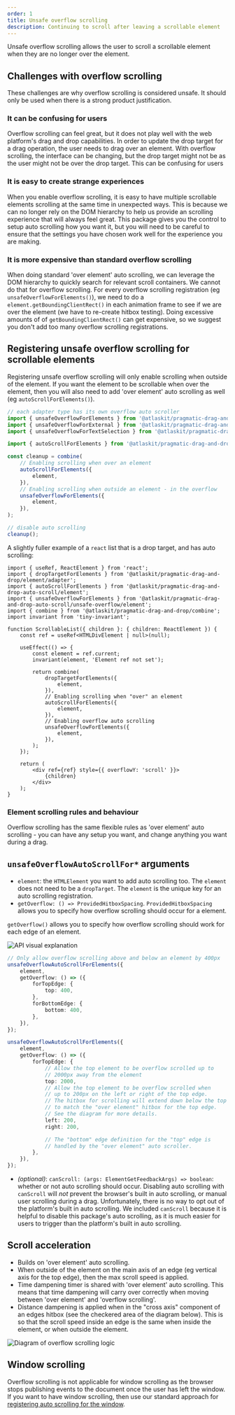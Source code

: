 ```yaml
---
order: 1
title: Unsafe overflow scrolling
description: Continuing to scroll after leaving a scrollable element
---
```



Unsafe overflow scrolling allows the user to scroll a scrollable element when they are no longer
over the element.

<Example Component={UnsafeOverflowExample} appearance="showcase-only" />

## Challenges with overflow scrolling

<SectionMessage appearance="warning" title="Avoid overflow scrolling">

These challenges are why overflow scrolling is considered unsafe. It should only be used when there
is a strong product justification.

</SectionMessage>

### It can be confusing for users

Overflow scrolling can feel great, but it does not play well with the web platform's drag and drop
capabilities. In order to update the drop target for a drag operation, the user needs to drag over
an element. With overflow scrolling, the interface can be changing, but the drop target might not be
as the user might not be over the drop target. This can be confusing for users

### It is easy to create strange experiences

When you enable overflow scrolling, it is easy to have multiple scrollable elements scrolling at the
same time in unexpected ways. This is because we can no longer rely on the DOM hierarchy to help us
provide an scrolling experience that will always feel great. This package gives you the control to
setup auto scrolling how you want it, but you will need to be careful to ensure that the settings
you have chosen work well for the experience you are making.

### It is more expensive than standard overflow scrolling

When doing standard 'over element' auto scrolling, we can leverage the DOM hierarchy to quickly
search for relevant scroll containers. We cannot do that for overflow scrolling. For every overflow
scrolling registration (eg `unsafeOverflowForElements()`), we need to do a
`element.getBoundingClientRect()` in each animation frame to see if we are over the element (we have
to re-create hitbox testing). Doing excessive amounts of of `getBoundingClientRect()` can get
expensive, so we suggest you don't add too many overflow scrolling registrations.

## Registering unsafe overflow scrolling for scrollable elements

Registering unsafe overflow scrolling will only enable scrolling when outside of the element. If you
want the element to be scrollable when over the element, then you will also need to add 'over
element' auto scrolling as well (eg `autoScrollForElements()`).

```ts
// each adapter type has its own overflow auto scroller
import { unsafeOverflowForElements } from '@atlaskit/pragmatic-drag-and-drop-auto-scroll/unsafe-overflow/element';
import { unsafeOverflowForExternal } from '@atlaskit/pragmatic-drag-and-drop-auto-scroll/unsafe-overflow/external';
import { unsafeOverflowForTextSelection } from '@atlaskit/pragmatic-drag-and-drop-auto-scroll/unsafe-overflow/text-selection';

import { autoScrollForElements } from '@atlaskit/pragmatic-drag-and-drop-auto-scroll/element';

const cleanup = combine(
	// Enabling scrolling when over an element
	autoScrollForElements({
		element,
	}),
	// Enabling scrolling when outside an element - in the overflow
	unsafeOverflowForElements({
		element,
	}),
);

// disable auto scrolling
cleanup();
```

A slightly fuller example of a `react` list that is a drop target, and has auto scrolling:

```tsx
import { useRef, ReactElement } from 'react';
import { dropTargetForElements } from '@atlaskit/pragmatic-drag-and-drop/element/adapter';
import { autoScrollForElements } from '@atlaskit/pragmatic-drag-and-drop-auto-scroll/element';
import { unsafeOverflowForElements } from '@atlaskit/pragmatic-drag-and-drop-auto-scroll/unsafe-overflow/element';
import { combine } from '@atlaskit/pragmatic-drag-and-drop/combine';
import invariant from 'tiny-invariant';

function ScrollableList({ children }: { children: ReactElement }) {
	const ref = useRef<HTMLDivElement | null>(null);

	useEffect(() => {
		const element = ref.current;
		invariant(element, 'Element ref not set');

		return combine(
			dropTargetForElements({
				element,
			}),
			// Enabling scrolling when "over" an element
			autoScrollForElements({
				element,
			}),
			// Enabling overflow auto scrolling
			unsafeOverflowForElements({
				element,
			}),
		);
	});

	return (
		<div ref={ref} style={{ overflowY: 'scroll' }}>
			{children}
		</div>
	);
}
```

### Element scrolling rules and behaviour

Overflow scrolling has the same flexible rules as 'over element' auto scrolling - you can have any
setup you want, and change anything you want during a drag.

## `unsafeOverflowAutoScrollFor*` arguments

- `element`: the `HTMLElement` you want to add auto scrolling too. The `element` does not need to be
  a `dropTarget`. The `element` is the unique key for an auto scrolling registration.
- `getOverflow: () => ProvidedHitboxSpacing`. `ProvidedHitboxSpacing` allows you to specify how
  overflow scrolling should occur for a element.

`getOverflow()` allows you to specify how overflow scrolling should work for each edge of an
element.

![API visual explanation](images/from-top-edge-example.jpg)

```ts
// Only allow overflow scrolling above and below an element by 400px
unsafeOverflowAutoScrollForElements({
	element,
	getOverflow: () => ({
		forTopEdge: {
			top: 400,
		},
		forBottomEdge: {
			bottom: 400,
		},
	}),
});

unsafeOverflowAutoScrollForElements({
	element,
	getOverflow: () => ({
		forTopEdge: {
			// Allow the top element to be overflow scrolled up to
			// 2000px away from the element
			top: 2000,
			// Allow the top element to be overflow scrolled when
			// up to 200px on the left or right of the top edge.
			// The hitbox for scrolling will extend down below the top edge
			// to match the "over element" hitbox for the top edge.
			// See the diagram for more details.
			left: 200,
			right: 200,

			// The "bottom" edge definition for the "top" edge is
			// handled by the "over element" auto scroller.
		},
	}),
});
```

- _(optional)_: `canScroll: (args: ElementGetFeedbackArgs) => boolean`: whether or not auto
  scrolling should occur. Disabling auto scrolling with `canScroll` will _not_ prevent the browser's
  built in auto scrolling, or manual user scrolling during a drag. Unfortunately, there is no way to
  opt out of the platform's built in auto scrolling. We included `canScroll` because it is helpful
  to disable this package's auto scrolling, as it is much easier for users to trigger than the
  platform's built in auto scrolling.

## Scroll acceleration

- Builds on 'over element' auto scrolling.
- When outside of the element on the main axis of an edge (eg vertical axis for the top edge), then
  the max scroll speed is applied.
- Time dampening timer is shared with 'over element' auto scrolling. This means that time dampening
  will carry over correctly when moving between 'over element' and 'overflow scrolling'.
- Distance dampening is applied when in the "cross axis" component of an edges hitbox (see the
  checkered area of the diagram below). This is so that the scroll speed inside an edge is the same
  when inside the element, or when outside the element.

![Diagram of overflow scrolling logic](images/overflow-scrolling-example.jpg)

## Window scrolling

Overflow scrolling is not applicable for window scrolling as the browser stops publishing events to
the document once the user has left the window. If you want to have window scrolling, then use our
standard approach for [registering auto scrolling for the window](../about).
